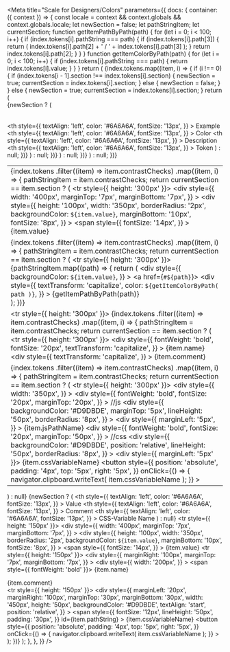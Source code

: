 

<Meta
  title="Scale for Designers/Colors"
  parameters={{
    docs: {
      container: ({ context }) => {
        const locale = context && context.globals && context.globals.locale;
        let newSection = false;
        let pathStringItem;
        let currentSection;
        function getItemPathByPath(path) {
          for (let i = 0; i < 100; i++) {
            if (index.tokens[i].pathString === path) {
              if (index.tokens[i].path[3]) {
                return (
                  index.tokens[i].path[2] + ' / ' + index.tokens[i].path[3]
                );
              }
              return index.tokens[i].path[2];
            }
          }
        }
        function getItemColorByPath(path) {
          for (let i = 0; i < 100; i++) {
            if (index.tokens[i].pathString === path) {
              return index.tokens[i].value;
            }
          }
        }
        return (
          <DocsContainer context={context}>
            <table>
              {index.tokens.map((item, i) => {
                if (i !== 0) {
                  if (index.tokens[i - 1].section !== index.tokens[i].section) {
                    newSection = true;
                    currentSection = index.tokens[i].section;
                  } else {
                    newSection = false;
                  }
                } else {
                  newSection = true;
                  currentSection = index.tokens[i].section;
                }
                return (
                  <div>
                    {newSection ? (
                      <table>
                        <thead>
                          <tr>
                            <th
                              style={{
                                textAlign: 'left',
                                color: '#6A6A6A',
                                fontSize: '13px',
                              }}
                            >
                              Example
                            </th>
                            <th
                              style={{
                                textAlign: 'left',
                                color: '#6A6A6A',
                                fontSize: '13px',
                              }}
                            >
                              Color
                            </th>
                            <th
                              style={{
                                textAlign: 'left',
                                color: '#6A6A6A',
                                fontSize: '13px',
                              }}
                            >
                              Description
                            </th>
                            <th
                              style={{
                                textAlign: 'left',
                                color: '#6A6A6A',
                                fontSize: '13px',
                              }}
                            >
                              Token
                            </th>
                          </tr>
                        </thead>
                        <tbody>
                          <td>
                            {index.tokens
                              .filter((item) => item.contrastChecks)
                              .map((item, i) => {
                                pathStringItem = item.contrastChecks;
                                return currentSection == item.section ? (
                                  <tr style={{ height: '300px' }}>
                                    <div
                                      style={{
                                        width: '400px',
                                        marginTop: '7px',
                                        marginBottom: '7px',
                                      }}
                                    >
                                      <div
                                        style={{
                                          height: '100px',
                                          width: '350px',
                                          borderRadius: '2px',
                                          backgroundColor: `${item.value}`,
                                          marginBottom: '10px',
                                          fontSize: '8px',
                                        }}
                                      ></div>
                                      <span
                                        style={{
                                          fontSize: '14px',
                                        }}
                                      >
                                        {item.value}
                                      </span>
                                    </div>
                                  </tr>
                                ) : null;
                              })}
                          </td>
                          <td>
                            {index.tokens
                              .filter((item) => item.contrastChecks)
                              .map((item, i) => {
                                pathStringItem = item.contrastChecks;
                                return currentSection == item.section ? (
                                  <tr style={{ height: '300px' }}>
                                    <div>
                                      {pathStringItem.map((path) => {
                                        return (
                                          <div
                                            style={{
                                              backgroundColor: `${item.value}`,
                                            }}
                                          >
                                            <a href={`#${path}`}>
                                              <div
                                                style={{
                                                  textTransform: 'capitalize',
                                                  color: `${getItemColorByPath(
                                                    path
                                                  )}`,
                                                }}
                                              >
                                                {getItemPathByPath(path)}
                                              </div>
                                            </a>
                                          </div>
                                        );
                                      })}
                                    </div>
                                  </tr>
                                ) : null;
                              })}
                          </td>
                          <td>
                            <tr style={{ height: '300px' }}>
                              {index.tokens
                                .filter((item) => item.contrastChecks)
                                .map((item, i) => {
                                  pathStringItem = item.contrastChecks;
                                  return currentSection == item.section ? (
                                    <tr style={{ height: '300px' }}>
                                      <div
                                        style={{
                                          fontWeight: 'bold',
                                          fontSize: '20px',
                                          textTransform: 'capitalize',
                                        }}
                                      >
                                        {item.name}
                                      </div>
                                      <div
                                        style={{
                                          textTransform: 'capitalize',
                                        }}
                                      >
                                        {item.comment}
                                      </div>
                                    </tr>
                                  ) : null;
                                })}
                            </tr>
                          </td>
                          <td>
                            {index.tokens
                              .filter((item) => item.contrastChecks)
                              .map((item, i) => {
                                pathStringItem = item.contrastChecks;
                                return currentSection == item.section ? (
                                  <tr style={{ height: '300px' }}>
                                    <div
                                      style={{
                                        width: '350px',
                                      }}
                                    >
                                      <div
                                        style={{
                                          fontWeight: 'bold',
                                          fontSize: '20px',
                                          marginTop: '20px',
                                        }}
                                      >
                                        //js
                                      </div>
                                      <div
                                        style={{
                                          backgroundColor: '#D9DBDE',
                                          marginTop: '5px',
                                          lineHeight: '50px',
                                          borderRadius: '8px',
                                        }}
                                      >
                                        <div
                                          style={{
                                            marginLeft: '5px',
                                          }}
                                        >
                                          {item.jsPathName}
                                        </div>
                                      </div>
                                      <div
                                        style={{
                                          fontWeight: 'bold',
                                          fontSize: '20px',
                                          marginTop: '50px',
                                        }}
                                      >
                                        //css
                                      </div>
                                      <div
                                        style={{
                                          backgroundColor: '#D9DBDE',
                                          position: 'relative',
                                          lineHeight: '50px',
                                          borderRadius: '8px',
                                        }}
                                      >
                                        <div style={{ marginLeft: '5px' }}>
                                          {item.cssVariableName}
                                        </div>
                                        <button
                                          style={{
                                            position: 'absolute',
                                            padding: '4px',
                                            top: '5px',
                                            right: '5px',
                                          }}
                                          onClick={() => {
                                            navigator.clipboard.writeText(
                                              item.cssVariableName
                                            );
                                          }}
                                        >
                                          <scale-icon-action-copy-paste accessibility-title="copy-paste" />
                                        </button>
                                      </div>
                                    </div>
                                  </tr>
                                ) : null;
                              })}
                          </td>
                        </tbody>
                      </table>
                    ) : null}
                    {newSection ? (
                      <thead>
                        <tr>
                          <th
                            style={{
                              textAlign: 'left',
                              color: '#6A6A6A',
                              fontSize: '13px',
                            }}
                          >
                            Value
                          </th>
                          <th
                            style={{
                              textAlign: 'left',
                              color: '#6A6A6A',
                              fontSize: '13px',
                            }}
                          >
                            Comment
                          </th>
                          <th
                            style={{
                              textAlign: 'left',
                              color: '#6A6A6A',
                              fontSize: '13px',
                            }}
                          >
                            CSS-Variable Name
                          </th>
                        </tr>
                      </thead>
                    ) : null}
                    <tbody>
                      <td>
                        <tr style={{ height: '150px' }}>
                          <div
                            style={{
                              width: '400px',
                              marginTop: '7px',
                              marginBottom: '7px',
                            }}
                          >
                            <div
                              style={{
                                height: '100px',
                                width: '350px',
                                borderRadius: '2px',
                                backgroundColor: `${item.value}`,
                                marginBottom: '10px',
                                fontSize: '8px',
                              }}
                            ></div>
                            <span
                              style={{
                                fontSize: '14px',
                              }}
                            >
                              {item.value}
                            </span>
                          </div>
                        </tr>
                      </td>
                      <td>
                        <tr style={{ height: '150px' }}>
                          <div
                            style={{
                              marginRight: '100px',
                              marginTop: '7px',
                              marginBottom: '7px',
                            }}
                          >
                            <div
                              style={{
                                width: '200px',
                              }}
                            >
                              <span style={{ fontWeight: 'bold' }}>
                                {item.name}
                              </span>
                            </div>
                            <div>
                              <span>{item.comment}</span>
                            </div>
                          </div>
                        </tr>
                      </td>
                      <td>
                        <tr style={{ height: '150px' }}>
                          <div
                            style={{
                              marginLeft: '20px',
                              marginRight: '100px',
                              marginTop: '30px',
                              marginBottom: '30px',
                              width: '450px',
                              height: '50px',
                              backgroundColor: '#D9DBDE',
                              textAlign: 'start',
                              position: 'relative',
                            }}
                          >
                            <span
                              style={{
                                fontSize: '12px',
                                lineHeight: '50px',
                                padding: '30px',
                              }}
                              id={item.pathString}
                            >
                              {item.cssVariableName}
                            </span>
                            <button
                              style={{
                                position: 'absolute',
                                padding: '4px',
                                top: '5px',
                                right: '5px',
                              }}
                              onClick={() => {
                                navigator.clipboard.writeText(
                                  item.cssVariableName
                                );
                              }}
                            >
                              <scale-icon-action-copy-paste accessibility-title="copy-paste" />
                            </button>
                          </div>
                        </tr>
                      </td>
                    </tbody>
                  </div>
                );
              })}
            </table>
          </DocsContainer>
        );
      },
    },
  }}
/>

